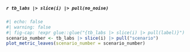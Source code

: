 ##### `r tb_labs |> slice(i) |> pull(no_noise)`

```r
#| echo: false
#| warning: false
#| fig-cap: !expr glue::glue("{tb_labs |> slice(i) |> pull(label)}")
scenario_number <- tb_labs |> slice(i) |> pull("scenario")
plot_metric_leaves(scenario_number = scenario_number)
```

